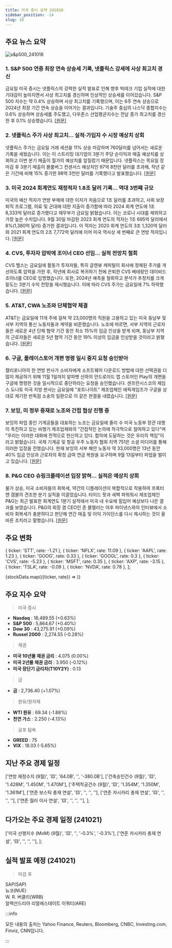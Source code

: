 ```yaml
---
title: 미국 증시 요약 241018
sidebar_position: -14
slug: 18
---
```


## 주요 뉴스 요약

![s&p500_241018](/map/241018.png)

### 1. **S&P 500 연중 최장 연속 상승세 기록, 넷플릭스 강세에 사상 최고치 경신**

금요일 미국 증시는 넷플릭스의 강력한 실적 발표로 인해 향후 빅테크 기업 실적에 대한 기대감이 높아지면서 사상 최고치를 경신하며 인상적인 상승세를 이어갔습니다. S&P 500 지수는 약 0.4% 상승하며 사상 최고치를 기록했으며, 이는 6주 연속 상승으로 2024년 최장 기간 연속 상승을 이어가는 결과입니다. 기술주 중심의 나스닥 종합지수는 0.6% 상승하며 상승세를 주도했고, 다우존스 산업평균지수는 전날 종가 최고치를 경신한 후 0.1% 상승했습니다. [[원문]](https://finance.yahoo.com/news/live/stock-market-today-sp-500-sets-record-longest-weekly-win-streak-of-2024-as-netflix-surges-133101759.html)

### 2. **넷플릭스 주가 사상 최고치... 실적·가입자 수 시장 예상치 상회**

넷플릭스 주가는 금요일 거래 세션을 11% 상승 마감하며 760달러를 넘어서는 새로운 기록을 세웠습니다. 이는 이 스트리밍 대기업이 3분기 주당 순이익과 매출 예상치를 상회하고 이번 분기 매출이 월가의 예상치를 앞질렀기 때문입니다. 넷플릭스는 목요일 장 마감 후 3분기 매출이 블룸버그 컨센서스 예상치인 97억 8천만 달러를 초과해, 작년 같은 기간에 비해 15% 증가한 98억 3천만 달러를 기록했다고 발표했습니다. [[원문]](https://finance.yahoo.com/news/netflix-stock-secures-fresh-record-after-earnings-subscriber-growth-top-estimates-201411214.html)

### 3. **미국 2024 회계연도 재정적자 1.8조 달러 기록... 역대 3번째 규모**

미국의 예산 적자가 연방 부채에 대한 이자가 처음으로 1조 달러를 초과하고, 사회 보장 퇴직 프로그램, 의료 및 군대에 대한 지출이 증가함에 따라 2024 회계 연도에 1조 8,333억 달러로 증가했다고 재무부가 금요일 밝혔습니다. 이는 코로나 시대를 제외하고 가장 높은 수치입니다. 9월 30일 마감된 2023 회계 연도의 적자는 1조 695억 달러에서 8%(1,380억 달러) 증가한 결과입니다. 이 적자는 2020 회계 연도의 3조 1,320억 달러와 2021 회계 연도의 2조 7,772억 달러에 이어 미국 역사상 세 번째로 큰 연방 적자입니다. [[원문]](https://finance.yahoo.com/news/us-budget-deficit-tops-1-200317405.html)

### 4. **CVS, 투자자 압박에 조이너 CEO 선임... 실적 전망치 철회**

CVS 헬스는 금요일에 활동가 투자자들, 특히 글렌뷰 캐피털이 회사에 정체된 주가를 개선하도록 압력을 가한 후, 작년에 회사로 복귀하기 전에 은퇴한 CVS 베테랑인 데이비드 조이너를 CEO로 임명했습니다. 또한, 2024년 예측을 철회하고 분석가 추정치를 크게 밑도는 3분기 수익 전망을 제시했습니다. 이에 따라 CVS 주가는 금요일에 7% 하락했습니다. [[원문]](https://finance.yahoo.com/news/cvs-replace-ceo-karen-lynch-102832605.html)

### 5. **AT&T, CWA 노조와 단체협약 체결**

AT&T는 금요일에 11개 주에 걸쳐 약 23,000명의 직원을 고용하고 있는 미국 동남부 및 서부 지역의 통신 노동자들과 계약을 비준했습니다. 노조에 따르면, 서부 지역의 근로자들은 새로운 4년 단체 협약 기간 동안 최소 15%의 임금 인상을 받게 되며, 동남부 지역의 근로자들은 새로운 5년 협약 기간 동안 19% 이상의 임금을 인상받을 것이라고 밝혔습니다. [[원문]](https://finance.yahoo.com/news/t-ratifies-agreement-striking-cwa-233718954.html)

### 6. **구글, 플레이스토어 개편 명령 일시 중지 요청 승인받아**

캘리포니아의 한 연방 판사가 소비자에게 소프트웨어 다운로드 방법에 대한 선택권을 더 많이 제공하기 위해 11월 1일까지 알파벳 산하의 안드로이드 앱 스토어인 Play의 개편을 구글에 명령한 것을 일시적으로 중단하라는 요청을 승인했습니다. 샌프란시스코의 제임스 도나토 미국 지방 판사는 금요일에 "포트나이트" 제조업체인 에픽게임즈가 구글을 상대로 제기한 반독점 소송의 일환으로 이 같은 판결을 내렸습니다. [[원문]](https://www.reuters.com/legal/us-judge-grants-google-request-put-play-store-overhaul-temporary-hold-2024-10-18/)

### 7. **보잉, 미 정부 중재로 노조와 간접 협상 진행 중**

보잉의 파업 중인 기계공들을 대표하는 노조는 금요일에 줄리 수 미국 노동부 장관 대행이 촉진하고 있는 비행기 제조업체와의 "간접적인 논의에 적극적으로 참여하고 있다"며 "우리는 이러한 대화에 전적으로 헌신하고 있다. 합의에 도달하는 것은 우리의 책임"이라고 밝혔습니다. 국제 기계공 및 항공 우주 노동자 협회 지역 751은 소셜 미디어를 통해 이러한 입장을 전했습니다. 현재 보잉의 서부 해안 노동자 약 33,000명은 13년 동안 40% 임금 인상과 근로자의 확정 급여 연금 복원을 요구하며 9월 13일부터 파업을 벌이고 있습니다. [[원문]](https://www.reuters.com/business/aerospace-defense/striking-union-active-indirect-discussions-with-boeing-try-reach-deal-2024-10-18/)

### 8. **P&G CEO 슈링크플레이션 입장 밝혀... 실적은 예상치 상회**

물가 상승, 미국 소비자들의 회복세, 약간의 디플레이션이 복합적으로 작용하여 프록터 앤 갬블의 견조한 분기 실적을 이끌었습니다. 타이드 팟과 새벽 파워워시 제조업체인 P&G는 최근 발표한 회계연도 1분기 실적에서 미국 내 수요에 힘입어 예상보다 나은 결과를 보였습니다. P&G의 회장 겸 CEO인 존 몰렐러는 야후 파이낸스와의 인터뷰에서 소비자 회복세가 충분하다고 판단해 연간 매출 및 이익 가이던스를 다시 제시하는 것이 올바른 조치라고 말했습니다. [[원문]](https://finance.yahoo.com/news/pg-ceo-weighs-in-on-shrinkflation-debate-better-than-expected-earnings-143909685.html)

## 주요 변화

  { ticker: 'STT', rate: -1.21 },
  { ticker: 'NFLX', rate: 11.09 },
  { ticker: 'AAPL', rate: 1.23 },
  { ticker: 'GOOG', rate: 0.33 },
  { ticker: 'GOOGL', rate: 0.3 },
  { ticker: 'CVS', rate: -5.23 },
  { ticker: 'MSFT', rate: 0.35 },
  { ticker: 'AXP', rate: -3.15 },
  { ticker: 'TSLA', rate: -0.09 },
  { ticker: 'NVDA', rate: 0.78 },
];

{stockData.map(({ticker, rate}) => <StockCardMini key={ticker} ticker={ticker} rate={rate}></StockCardMini>)}

## 주요 지수 요약

> 미국 증시

- **Nasdaq** : 18,489.55 (+0.63%)
- **S&P 500** : 5,864.67 (+0.40%)
- **Dow 30** : 43,275.91 (+0.09%)
- **Russel 2000** : 2,274.55 (-0.28%)

> 채권

- **미국 10년물 채권 금리** : 4.075 (0.00%)
- **미국 2년물 채권 금리** : 3.950 (-0.12%)
- **미국 장단기 금리차(T10Y2Y)** : 0.13

> 금

- **금** : 2,736.40 (+1.07%)

> 원유/원자재

- **WTI 원유** : 69.34 (-1.88%)
- **천연 가스** : 2.250 (-4.13%)

> 공포 탐욕

- **GREED** : 75
- **VIX** : 18.03 (-5.65%)

## 지난 주요 경제 일정

  ['연방 재정수지 (9월)', '🟨', '64.0B', '', '-380.0B'],
  ['건축승인건수 (9월)', '🟨', '1.428M', '1.450M', '1.470M'],
  ['주택착공건수 (9월)', '🟨', '1.354M', '1.350M', '1.361M'],
  ['연준 보스틱 총재 연설', '🟨', '', '', ''],
  ['연준 카시카리 총재 연설', '🟨', '', '', ''],
  ['연준 월러 이사 연설', '🟨', '', '', ''],
];

<EconomicCalendar data={eventsData} />

## 다가오는 주요 경제 일정 (241021)

  ['미국 선행지수 (MoM) (9월)', '🟨', '', '-0.3%', '-0.3%'],
  ['연준 카시카리 총재 연설', '🟨', '', '', ''],
];

<EconomicCalendar data={nextEventsData} />

## 실적 발표 예정 (241021)

> 마감 후

SAP(SAP)  
뉴코(NUE)  
W. R. 버클리(WRB)  
알렉산드리아 리얼에스테이트 이쿼티(ARE)

:::info

모든 내용의 출처는 Yahoo Finance, Reuters, Bloomberg, CNBC, Investing.com, Finviz, CNN입니다.

:::
